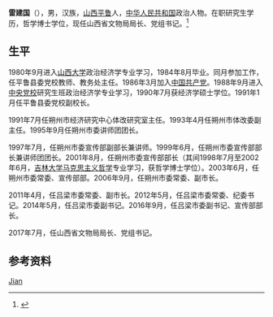 {{Otheruses|other=名为雷建国的其他人物|雷建国}}
{{Infobox person
| name = 雷建国
| gender = 男
| birth_date = 1962年10月
| birth_place = {{PRC}}[[山西省|山西省]][[朔州市|朔州市]][[平鲁区|平鲁区]]
| nationality = {{PRC}}
| ethnicity = 汉族
| education = 博士学位
| almamater = [[山西大学|山西大学]]、[[吉林大学|吉林大学]]、[[中央党校|中央党校]]
}}

'''雷建国'''（{{bd|1962年|10月|}}），男，汉族，[[山西省|山西]][[平鲁区|平鲁]]人，[[中华人民共和国|中华人民共和国]]政治人物。在职研究生学历，哲学博士学位，现任山西省文物局局长、党组书记。<ref>{{Cite web|title=雷建国任吕梁市委副书记(图 简历)|url=http://district.ce.cn/newarea/sddy/201406/07/t20140607_2938422.shtml|accessdate=2021-01-29|work=中国经济网}}</ref>

== 生平 ==
1980年9月进入[[山西大学|山西大学]]政治经济学专业学习，1984年8月毕业。同月参加工作，任平鲁县委党校教师、教务处主任。1986年3月加入[[中国共产党|中国共产党]]。1988年9月进入[[中央党校|中央党校]]研究生班政治经济学专业学习，1990年7月获经济学硕士学位。1991年1月任平鲁县委党校副校长。

1991年7月任朔州市经济研究中心体改研究室主任。1993年4月任朔州市体改委副主任。1995年9月任朔州市委讲师团团长。

1997年7月，任朔州市委宣传部副部长兼讲师。1999年6月，任朔州市委宣传部部长兼讲师团团长。2001年8月，任朔州市委宣传部部长（其间1998年7月至2002年6月，[[吉林大学|吉林大学]][[马克思主义哲学|马克思主义哲学]]专业学习，获哲学博士学位）。2003年6月，任朔州市委常委、宣传部部。2006年9月，任朔州市委常委、副市长。

2011年4月，任吕梁市委常委、副市长。2012年5月，任吕梁市委常委、纪委书记。2014年5月，任吕梁市委副书记。2016年9月，任吕梁市委副书记、宣传部部长。

2017年7月，任山西省文物局局长、党组书记。

== 参考资料 ==
{{reflist}}

{{Authority control}}
{{DEFAULTSORT:Lei雷}}
[[Category:雷姓|Jian]]